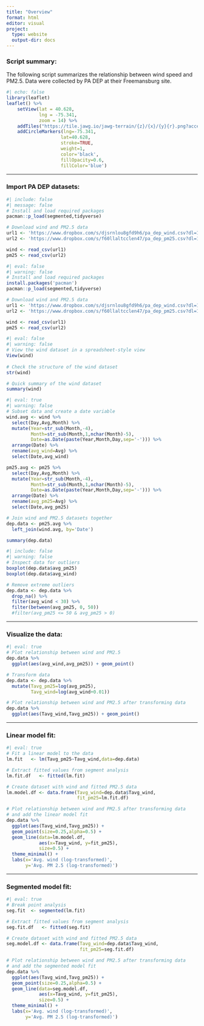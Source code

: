 ```yaml
---
title: "Overview"
format: html
editor: visual
project:
  type: website
  output-dir: docs
---
```


```{=html}
<style>
  pre {
    background-color: lightyellow;
    white-space: pre-wrap;
    line-height: 100%;
  }
</style>
```
### **Script summary:**

The following script summarizes the relationship between wind speed and PM2.5. Data were collected by PA DEP at their Freemansburg site.

```r
#| echo: false
library(leaflet)
leaflet() %>% 
    setView(lat = 40.628,
            lng = -75.341,
            zoom = 14) %>% 
    addTiles("https://tile.jawg.io/jawg-terrain/{z}/{x}/{y}{r}.png?access-token=bka2W5SwTAqWUfIAw12i6iTLOqNOi5nY7EPkdAgUlFOXyxuzOJI7TIQRQ3rYBnCa") %>% 
    addCircleMarkers(lng=-75.341,
                    lat=40.628,
                    stroke=TRUE,
                    weight=1,
                    color='black',
                    fillOpacity=0.6,
                    fillColor='blue')

```

-----

### **Import PA DEP datasets:**

```r
#| include: false
#| message: false
# Install and load required packages
pacman::p_load(segmented,tidyverse)

# Download wind and PM2.5 data
url1 <- 'https://www.dropbox.com/s/djsrnlou8gfd9h6/pa_dep_wind.csv?dl=1'
url2 <- 'https://www.dropbox.com/s/f60llaltcclen47/pa_dep_pm25.csv?dl=1'

wind <- read_csv(url1)
pm25 <- read_csv(url2)
```

```r
#| eval: false
#| warning: false
# Install and load required packages
install.packages('pacman')
pacman::p_load(segmented,tidyverse)

# Download wind and PM2.5 data
url1 <- 'https://www.dropbox.com/s/djsrnlou8gfd9h6/pa_dep_wind.csv?dl=1'
url2 <- 'https://www.dropbox.com/s/f60llaltcclen47/pa_dep_pm25.csv?dl=1'

wind <- read_csv(url1)
pm25 <- read_csv(url2)
```

```r
#| eval: false
#| warning: false
# View the wind dataset in a spreadsheet-style view
View(wind)
     
# Check the structure of the wind dataset
str(wind)

# Quick summary of the wind dataset
summary(wind)
```

```r
#| eval: true
#| warning: false
# Subset data and create a date variable
wind.avg <- wind %>%
  select(Day,Avg,Month) %>%
  mutate(Year=str_sub(Month,-4),
         Month=str_sub(Month,1,nchar(Month)-5),
         Date=as.Date(paste(Year,Month,Day,sep='-'))) %>%
  arrange(Date) %>%
  rename(avg_wind=Avg) %>%
  select(Date,avg_wind)

pm25.avg <- pm25 %>%
  select(Day,Avg,Month) %>%
  mutate(Year=str_sub(Month,-4),
         Month=str_sub(Month,1,nchar(Month)-5),
         Date=as.Date(paste(Year,Month,Day,sep='-'))) %>%
  arrange(Date) %>%
  rename(avg_pm25=Avg) %>% 
  select(Date,avg_pm25)

# Join wind and PM2.5 datasets together
dep.data <- pm25.avg %>%
  left_join(wind.avg, by='Date')

summary(dep.data)
```

```r
#| include: false
#| warning: false
# Inspect data for outliers
boxplot(dep.data$avg_pm25)
boxplot(dep.data$avg_wind)

# Remove extreme outliers
dep.data <- dep.data %>% 
  drop_na() %>% 
  filter(avg_wind < 30) %>%
  filter(between(avg_pm25, 0, 50))
  #filter(avg_pm25 <= 50 & avg_pm25 > 0)
```

-----

### **Visualize the data:**

```r
#| eval: true
# Plot relationship between wind and PM2.5
dep.data %>%
  ggplot(aes(avg_wind,avg_pm25)) + geom_point()

# Transform data
dep.data <- dep.data %>%
  mutate(Tavg_pm25=log(avg_pm25),
         Tavg_wind=log(avg_wind+0.01))

# Plot relationship between wind and PM2.5 after transforming data
dep.data %>%
  ggplot(aes(Tavg_wind,Tavg_pm25)) + geom_point()
```

-----

### **Linear model fit:**

```r
#| eval: true
# Fit a linear model to the data
lm.fit   <- lm(Tavg_pm25~Tavg_wind,data=dep.data)

# Extract fitted values from segment analysis
lm.fit.df   <- fitted(lm.fit)

# Create dataset with wind and fitted PM2.5 data
lm.model.df <- data.frame(Tavg_wind=dep.data$Tavg_wind,
                          fit_pm25=lm.fit.df)

# Plot relationship between wind and PM2.5 after transforming data
# and add the linear model fit
dep.data %>%
  ggplot(aes(Tavg_wind,Tavg_pm25)) +
  geom_point(size=0.25,alpha=0.5) +
  geom_line(data=lm.model.df,
            aes(x=Tavg_wind, y=fit_pm25),
            size=0.5) +
  theme_minimal() +
  labs(x='Avg. wind (log-transformed)',
       y='Avg. PM 2.5 (log-transformed)')
```

-----

### **Segmented model fit:**

```r
#| eval: true
# Break point analysis
seg.fit  <- segmented(lm.fit)

# Extract fitted values from segment analysis
seg.fit.df   <- fitted(seg.fit)

# Create dataset with wind and fitted PM2.5 data
seg.model.df <- data.frame(Tavg_wind=dep.data$Tavg_wind,
                           fit_pm25=seg.fit.df)

# Plot relationship between wind and PM2.5 after transforming data
# and add the segmented model fit
dep.data %>%
  ggplot(aes(Tavg_wind,Tavg_pm25)) +
  geom_point(size=0.25,alpha=0.5) +
  geom_line(data=seg.model.df,
            aes(x=Tavg_wind, y=fit_pm25),
            size=0.5) +
  theme_minimal() +
  labs(x='Avg. wind (log-transformed)',
       y='Avg. PM 2.5 (log-transformed)')
```
